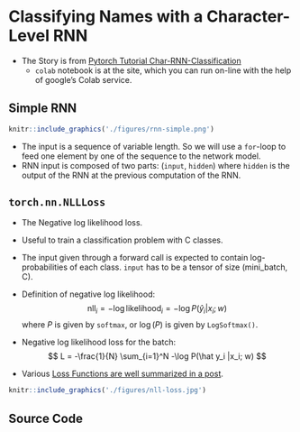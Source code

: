 
# Classifying Names with a Character-Level RNN

- The Story is from [Pytorch Tutorial Char-RNN-Classification](https://pytorch.org/tutorials/intermediate/char_rnn_classification_tutorial.html)
    - `colab` notebook is at the site, which you can run on-line with the help of google's Colab service.

## Simple RNN

```r
knitr::include_graphics('./figures/rnn-simple.png')
```

- The input is a sequence of variable length. So we will use a `for`-loop to feed one element by one of the sequence to the network model.
- RNN input is composed of two parts: (`input`, `hidden`) where `hidden` is the output of the RNN at the previous computation of the RNN.

## `torch.nn.NLLLoss`

- The Negative  log likelihood loss.
- Useful to train a classification problem with C classes.
- The input given through a forward call is expected to contain log-probabilities of each class. `input` has to be a tensor of size (mini_batch, C).

- Definition of negative log likelihood:
$$
    \mbox{nll}_i = -\log \mbox{likelihood}_i = -\log P(\hat y_i |x_i; w)
$$
where $P$ is given by `softmax`, or $\log(P)$ is given by `LogSoftmax()`.

- Negative log likelihood loss for the batch:
$$
    L = -\frac{1}{N} \sum_{i=1}^N -\log P(\hat y_i |x_i; w)
$$

- Various [Loss Functions are well summarized in a post](https://isaacchanghau.github.io/post/loss_functions/).

```r
knitr::include_graphics('./figures/nll-loss.jpg')
```

## Source Code

```python
```

